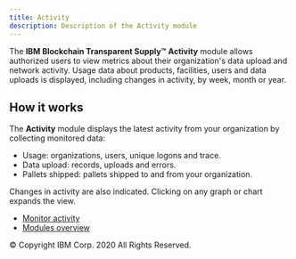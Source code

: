 ```yaml
---
title: Activity
description: Description of the Activity module
---
```


<PageDescription>

The **IBM Blockchain Transparent Supply™** **Activity** module allows authorized users to
view metrics about their organization's data upload and network activity. Usage
data about products, facilities, users and data uploads is displayed, including
changes in activity, by week, month or year.

</PageDescription>

## How it works

The **Activity** module displays the latest activity from your organization by
collecting monitored data:

- Usage: organizations, users, unique logons and trace.
- Data upload: records, uploads and errors.
- Pallets shipped: pallets shipped to and from your organization.

Changes in activity are also indicated. Clicking on any graph or chart expands the view.

- [Monitor activity](/how-to/monitor-activity)
- [Modules overview](/modules/modules-overview)

<PageCopyright>© Copyright IBM Corp. 2020 All Rights Reserved.</PageCopyright>
